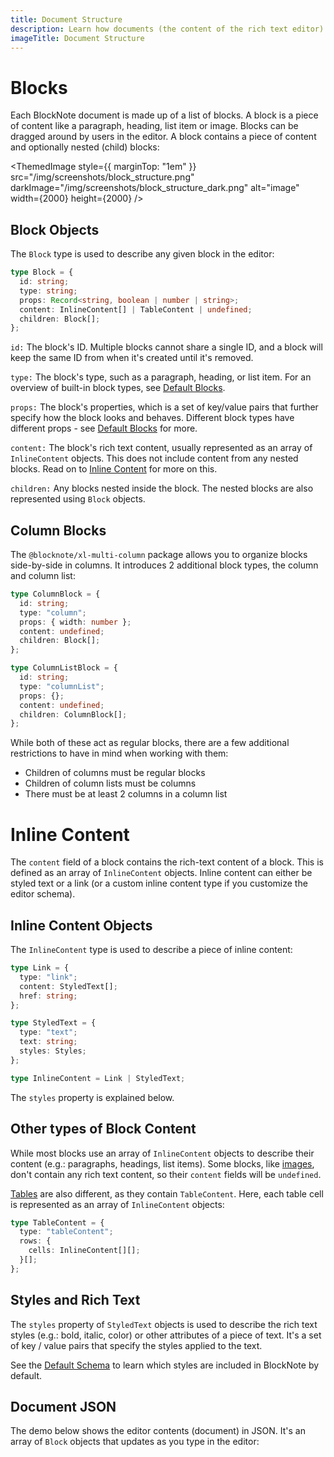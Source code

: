 ```yaml
---
title: Document Structure
description: Learn how documents (the content of the rich text editor) are structured to make the most out of BlockNote.
imageTitle: Document Structure
---
```


# Blocks

Each BlockNote document is made up of a list of blocks.
A block is a piece of content like a paragraph, heading, list item or image. Blocks can be dragged around by users in the editor. A block contains a piece of content and optionally nested (child) blocks:

<ThemedImage
  style={{ marginTop: "1em" }}
  src="/img/screenshots/block_structure.png"
  darkImage="/img/screenshots/block_structure_dark.png"
  alt="image"
  width={2000}
  height={2000}
/>

## Block Objects

The `Block` type is used to describe any given block in the editor:

```typescript
type Block = {
  id: string;
  type: string;
  props: Record<string, boolean | number | string>;
  content: InlineContent[] | TableContent | undefined;
  children: Block[];
};
```

`id:` The block's ID. Multiple blocks cannot share a single ID, and a block will keep the same ID from when it's created until it's removed.

`type:` The block's type, such as a paragraph, heading, or list item. For an overview of built-in block types, see [Default Blocks](/docs/editor-basics/default-schema#default-blocks).

`props:` The block's properties, which is a set of key/value pairs that further specify how the block looks and behaves. Different block types have different props - see [Default Blocks](/docs/editor-basics/default-schema#default-blocks) for more.

`content:` The block's rich text content, usually represented as an array of `InlineContent` objects. This does not include content from any nested blocks. Read on to [Inline Content](/docs/editor-basics/document-structure#inline-content) for more on this.

`children:` Any blocks nested inside the block. The nested blocks are also represented using `Block` objects.

## Column Blocks

The `@blocknote/xl-multi-column` package allows you to organize blocks side-by-side in columns. It introduces 2 additional block types, the column and column list:

```typescript
type ColumnBlock = {
  id: string;
  type: "column";
  props: { width: number };
  content: undefined;
  children: Block[];
};

type ColumnListBlock = {
  id: string;
  type: "columnList";
  props: {};
  content: undefined;
  children: ColumnBlock[];
};
```

While both of these act as regular blocks, there are a few additional restrictions to have in mind when working with them:

- Children of columns must be regular blocks
- Children of column lists must be columns
- There must be at least 2 columns in a column list

# Inline Content

The `content` field of a block contains the rich-text content of a block. This is defined as an array of `InlineContent` objects. Inline content can either be styled text or a link (or a custom inline content type if you customize the editor schema).

## Inline Content Objects

The `InlineContent` type is used to describe a piece of inline content:

```typescript
type Link = {
  type: "link";
  content: StyledText[];
  href: string;
};

type StyledText = {
  type: "text";
  text: string;
  styles: Styles;
};

type InlineContent = Link | StyledText;
```

The `styles` property is explained below.

## Other types of Block Content

While most blocks use an array of `InlineContent` objects to describe their content (e.g.: paragraphs, headings, list items). Some blocks, like [images](/docs/editor-basics/default-schema#image), don't contain any rich text content, so their `content` fields will be `undefined`.

[Tables](/docs/editor-basics/default-schema#table) are also different, as they contain `TableContent`. Here, each table cell is represented as an array of `InlineContent` objects:

```typescript
type TableContent = {
  type: "tableContent";
  rows: {
    cells: InlineContent[][];
  }[];
};
```

## Styles and Rich Text

The `styles` property of `StyledText` objects is used to describe the rich text styles (e.g.: bold, italic, color) or other attributes of a piece of text. It's a set of key / value pairs that specify the styles applied to the text.

See the [Default Schema](/docs/editor-basics/default-schema) to learn which styles are included in BlockNote by default.

## Document JSON

The demo below shows the editor contents (document) in JSON. It's an array of `Block` objects that updates as you type in the editor:

<Example name="basic/block-objects" />
